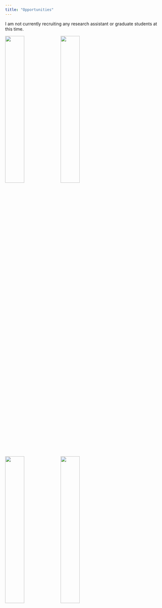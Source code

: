 ```yaml
---
title: "Opportunities"
---
```


I am not currently recruiting any research assistant or graduate students at this time. 

<img src = "images/scanning.jpg" width = "35%" align = "center">
<img src = "images/research_site.jpg" width = "35%" align = "center">
<img src = "images/snow.jpg" width = "35%" align = "center">
<img src = "images/wind_erosion.jpg" width = "35%" align = "center">
